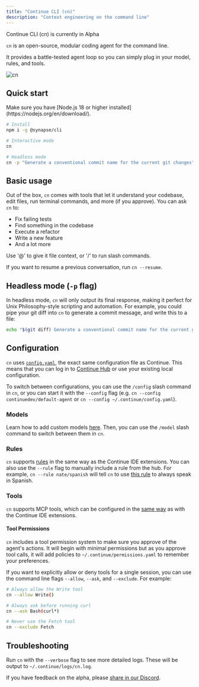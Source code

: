 ```yaml
---
title: "Continue CLI (cn)"
description: "Context engineering on the command line"
---
```


<Warning>Continue CLI (cn) is currently in Alpha</Warning>

`cn` is an open-source, modular coding agent for the command line.

It provides a battle-tested agent loop so you can simply plug in your model, rules, and tools.

![cn](/images/cn-demo.gif)

## Quick start

<Info>
  Make sure you have [Node.js 18 or higher
  installed](https://nodejs.org/en/download/).
</Info>

```bash
# Install
npm i -g @synapse/cli

# Interactive mode
cn

# Headless mode
cn -p "Generate a conventional commit name for the current git changes"
```

## Basic usage

Out of the box, `cn` comes with tools that let it understand your codebase, edit files, run terminal commands, and more (if you approve). You can ask `cn` to:

- Fix failing tests
- Find something in the codebase
- Execute a refactor
- Write a new feature
- And a lot more

Use '@' to give it file context, or '/' to run slash commands.

If you want to resume a previous conversation, run `cn --resume`.

## Headless mode (`-p` flag)

In headless mode, `cn` will only output its final response, making it perfect for Unix Philosophy-style scripting and automation. For example, you could pipe your git diff into `cn` to generate a commit message, and write this to a file:

```bash
echo "$(git diff) Generate a conventional commit name for the current git changes" | cn -p > commit-message.txt
```

## Configuration

`cn` uses [`config.yaml`](./reference.mdx), the exact same configuration file as Continue. This means that you can log in to [Continue Hub](./hub/introduction.mdx) or use your existing local configuration.

To switch between configurations, you can use the `/config` slash command in `cn`, or you can start it with the `--config` flag (e.g. `cn --config continuedev/default-agent` or `cn --config ~/.continue/config.yaml`).

### Models

Learn how to add custom models [here](./customization/models.mdx). Then, you can use the `/model` slash command to switch between them in `cn`.

### Rules

`cn` supports [rules](./customize/deep-dives/rules.mdx) in the same way as the Continue IDE extensions. You can also use the `--rule` flag to manually include a rule from the hub. For example, `cn --rule nate/spanish` will tell `cn` to use [this rule](https://hub.continue.dev/nate/spanish) to always speak in Spanish.

### Tools

`cn` supports MCP tools, which can be configured in the [same way](./customize/deep-dives/mcp.mdx) as with the Continue IDE extensions.

#### Tool Permissions

`cn` includes a tool permission system to make sure you approve of the agent's actions. It will begin with minimal permissions but as you approve tool calls, it will add policies to `~/.continue/permissions.yaml` to remember your preferences.

If you want to explicitly allow or deny tools for a single session, you can use the command line flags `--allow`, `--ask`, and `--exclude`. For example:

```bash
# Always allow the Write tool
cn --allow Write()

# Always ask before running curl
cn --ask Bash(curl*)

# Never use the Fetch tool
cn --exclude Fetch
```

## Troubleshooting

Run `cn` with the `--verbose` flag to see more detailed logs. These will be output to `~/.continue/logs/cn.log`.

If you have feedback on the alpha, please [share in our Discord](https://discord.com/invite/EfJEfdFnDQ).
